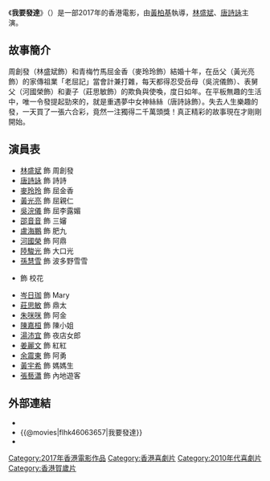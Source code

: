 {{Infobox Film
| name               = 我要發達
| original_name      = {{lang|en|Lucky Fat Man}}
| image              = Lucky Fat Man poster.jpg
| image_size         = 238px
| caption            = 電影海報
| director           = [[黃柏基|黃柏基]]
| producer           = [[葉念琛|葉念琛]]<br/>[[陳羅超|陳羅超]]
| writer             = [[葉念琛|葉念琛]]<br/>[[潘幸枝|潘幸枝]]
| starring           = [[林盛斌|林盛斌]]<br/>[[唐詩詠|唐詩詠]]
| music              = [[鄧智偉|鄧智偉]]<br/>[[莊冬昕|莊冬昕]]
| cinematography     = [[葉紹麒|葉紹麒]]
| editing            = [[李嘉榮|李嘉榮]]
| production_company = 無限動力實業有限公司 <small>'''出品'''</small><br/>框格音樂事務有限公司 <small>'''出品'''</small><br/>娛人製造(上海)影業有限公司 <small>'''出品'''</small><br/>熱烈工作室有限公司 <small>'''攝製'''</small>
| distributor        = 
| released           = {{film date|2017|1|19|香港|2017|2|2|馬來西亞}}
| runtime            = 90 分鐘
| country            = {{香港電影產地}}
| language           = 粵語
| budget             = 
| gross              = 港幣$640,000
}}
《'''我要發達'''》（{{lang-en|'''Lucky Fat Man'''}}）是一部2017年的香港電影，由[[黃柏基|黃柏基]]執導，[[林盛斌|林盛斌]]、[[唐詩詠|唐詩詠]]主演。

==故事簡介==
周創發（林盛斌飾）和青梅竹馬屈金香（麥玲玲飾）結婚十年，在岳父（黃光亮飾）的家傳祖業「老屈記」當會計兼打雜，每天都得忍受岳母（吳浣儀飾）、表舅父（河國榮飾）和妻子（莊思敏飾）的欺負與使喚，度日如年。在平板無趣的生活中，唯一令發提起勁來的，就是重遇夢中女神絲絲（唐詩詠飾）。失去人生樂趣的發，一天買了一張六合彩，竟然一注獨得二千萬頭獎！真正精彩的故事現在才剛剛開始。

== 演員表 ==
*[[林盛斌|林盛斌]] 飾 周創發
*[[唐詩詠|唐詩詠]] 飾 詩詩
*[[麥玲玲|麥玲玲]] 飾 屈金香
*[[黃光亮|黃光亮]] 飾 屈親仁
*[[吳浣儀|吳浣儀]] 飾 屈李露媚
*[[邵音音|邵音音]] 飾 三嬸
*[[盧海鵬|盧海鵬]] 飾 肥九
*[[河國榮|河國榮]] 飾 阿鼎
*[[陸駿光|陸駿光]] 飾 大口光
*[[孫慧雪|孫慧雪]] 飾 波多野雪雪
*{{link-yue|伍倩彤|伍倩彤}} 飾 校花
*[[岑日珈|岑日珈]] 飾 Mary
*[[莊思敏|莊思敏]] 飾 鼎太
*[[朱咪咪|朱咪咪]] 飾 阿金
*[[陳嘉桓|陳嘉桓]] 飾 陳小姐
*[[湯沛宜|湯沛宜]] 飾 夜店女郎
*[[姜麗文|姜麗文]] 飾 紅紅
*[[余震東|余震東]] 飾 阿勇
*[[黃宇希|黃宇希]] 飾 媽媽生
*[[張藝瀟|張藝瀟]] 飾 內地遊客

== 外部連結 ==
*{{hkmdb title|19757}}
*{{@movies|flhk46063657|我要發達}}
*{{douban|title=我要发达}}
{{唐詩詠}}
[[Category:2017年香港電影作品|Category:2017年香港電影作品]]
[[Category:香港喜劇片|Category:香港喜劇片]]
[[Category:2010年代喜劇片|Category:2010年代喜劇片]]
[[Category:香港賀歲片|Category:香港賀歲片]]